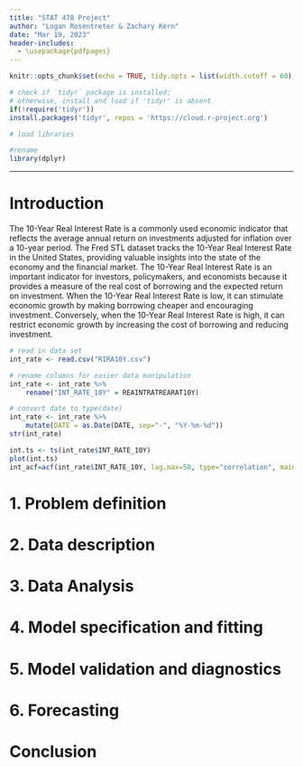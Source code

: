 ```yaml
---
title: "STAT 478 Project"
author: "Logan Rosentreter & Zachary Kern"
date: "Mar 19, 2023"
header-includes:
  - \usepackage{pdfpages}
---
```


```r
knitr::opts_chunk$set(echo = TRUE, tidy.opts = list(width.cutoff = 60), tidy = TRUE)
```

```r
# check if `tidyr` package is installed;
# otherwise, install and load if 'tidyr' is absent
if(!require('tidyr'))
install.packages('tidyr', repos = 'https://cloud.r-project.org')

# load libraries

#rename
library(dplyr)
```

---

# Introduction

The 10-Year Real Interest Rate is a commonly used economic indicator that reflects the average annual return on investments adjusted for inflation over a 10-year period. The Fred STL dataset tracks the 10-Year Real Interest Rate in the United States, providing valuable insights into the state of the economy and the financial market. The 10-Year Real Interest Rate is an important indicator for investors, policymakers, and economists because it provides a measure of the real cost of borrowing and the expected return on investment. When the 10-Year Real Interest Rate is low, it can stimulate economic growth by making borrowing cheaper and encouraging investment. Conversely, when the 10-Year Real Interest Rate is high, it can restrict economic growth by increasing the cost of borrowing and reducing investment.

```r
# read in data set
int_rate <- read.csv("RIRA10Y.csv")

# rename columns for easier data manipulation
int_rate <- int_rate %>% 
    rename("INT_RATE_10Y" = REAINTRATREARAT10Y)

# convert date to type(date)
int_rate <- int_rate %>%
    mutate(DATE = as.Date(DATE, sep="-", "%Y-%m-%d"))
str(int_rate)

int.ts <- ts(int_rate$INT_RATE_10Y)
plot(int.ts)
int_acf=acf(int_rate$INT_RATE_10Y, lag.max=50, type="correlation", main="ACF of Project Data")
```

# 1. Problem definition

# 2. Data description

# 3. Data Analysis

# 4. Model specification and fitting

# 5. Model validation and diagnostics

# 6. Forecasting

# Conclusion
